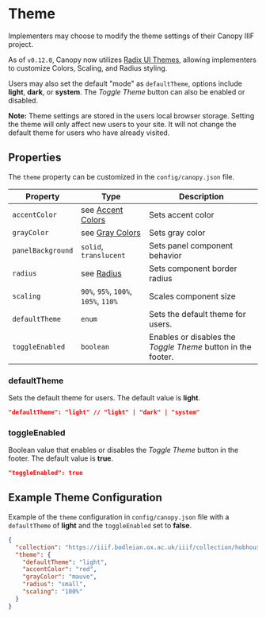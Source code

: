 

# Theme

Implementers may choose to modify the theme settings of their Canopy IIIF project. 

As of `v0.12.0`, Canopy now utilizes [Radix UI Themes](https://www.radix-ui.com/themes/docs/components/theme), allowing implementers to customize Colors, Scaling, and Radius styling. 

Users may also set the default "mode" as `defaultTheme`, options include **light**, **dark**, or **system**. The _Toggle Theme_ button can also be enabled or disabled.

**Note:** Theme settings are stored in the users local browser storage. Setting the theme will only affect new users to your site. It will not change the default theme for users who have already visited.

## Properties

The `theme` property can be customized in the `config/canopy.json` file.

| Property        | Type                                                           | Description                                                  |
| --------------- | -------------------------------------------------------------- | ------------------------------------------------------------ |
| `accentColor`   | see [Accent Colors](https://www.radix-ui.com/themes/docs/theme/color) | Sets accent color                                 |
| `grayColor`     | see [Gray Colors](https://www.radix-ui.com/themes/docs/theme/color) | Sets gray color                                 |
| `panelBackground`  |   `solid`, `translucent` | Sets panel component behavior                            |
| `radius`     | see [Radius](https://www.radix-ui.com/themes/docs/theme/radius) | Sets component border radius                               |
| `scaling`     | `90%`, `95%`, `100%`, `105%`, `110%` | Scales component size                           |
| `defaultTheme`  | <Tooltip content={defaultThemeTooltipContent}>`enum`</Tooltip> | Sets the default theme for users.                            |
| `toggleEnabled` | `boolean`                                                      | Enables or disables the _Toggle Theme_ button in the footer. |

### defaultTheme

Sets the default theme for users. The default value is **light**.

```json
"defaultTheme": "light" // "light" | "dark" | "system"
```

### toggleEnabled

Boolean value that enables or disables the _Toggle Theme_ button in the footer. The default value is **true**.

```json
"toggleEnabled": true
```

## Example Theme Configuration

Example of the `theme` configuration in `config/canopy.json` file with a `defaultTheme` of **light** and the `toggleEnabled` set to **false**.

```json copy filename="config/canopy.json" {3-9}
{
  "collection": "https://iiif.bodleian.ox.ac.uk/iiif/collection/hobhouse",
  "theme": {
    "defaultTheme": "light",
    "accentColor": "red",
    "grayColor": "mauve",
    "radius": "small",
    "scaling": "100%"
  }
}
```
